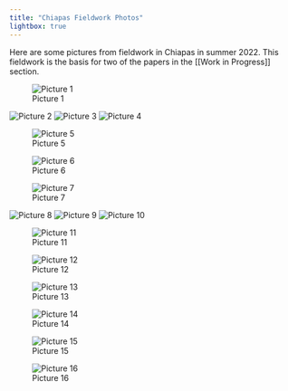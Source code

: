 ```yaml
---
title: "Chiapas Fieldwork Photos"
lightbox: true
---
```


Here are some pictures from fieldwork in Chiapas in summer 2022. This fieldwork
is the basis for two of the papers in the [[Work in Progress]] section.

![Picture 1](images/chiapas_photos/Picture1.png){group="chiapas_fieldwork_gallery"}

![Picture 2](images/chiapas_photos/Picture2.png){group="chiapas_fieldwork_gallery"}
![Picture 3](images/chiapas_photos/Picture3.png){group="chiapas_fieldwork_gallery"}
![Picture 4](images/chiapas_photos/Picture4.png){group="chiapas_fieldwork_gallery"}

![Picture 5](images/chiapas_photos/Picture5.png){group="chiapas_fieldwork_gallery"}

![Picture 6](images/chiapas_photos/Picture6.png){group="chiapas_fieldwork_gallery"}

![Picture 7](images/chiapas_photos/Picture7.png){group="chiapas_fieldwork_gallery"}

![Picture 8](images/chiapas_photos/Picture8.png){group="chiapas_fieldwork_gallery"}
![Picture 9](images/chiapas_photos/Picture9.png){group="chiapas_fieldwork_gallery"}
![Picture 10](images/chiapas_photos/Picture10.png){group="chiapas_fieldwork_gallery"}

![Picture 11](images/chiapas_photos/Picture11.png){group="chiapas_fieldwork_gallery"}

![Picture 12](images/chiapas_photos/Picture12.png){group="chiapas_fieldwork_gallery"}

![Picture 13](images/chiapas_photos/Picture13.png){group="chiapas_fieldwork_gallery"}

![Picture 14](images/chiapas_photos/Picture14.png){group="chiapas_fieldwork_gallery"}

![Picture 15](images/chiapas_photos/Picture15.png){group="chiapas_fieldwork_gallery"}

![Picture 16](images/chiapas_photos/Picture16.png){group="chiapas_fieldwork_gallery"}

